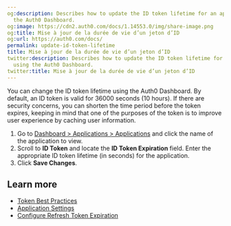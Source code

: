 ```yaml
---
og:description: Describes how to update the ID token lifetime for an application using
  the Auth0 Dashboard.
og:image: https://cdn2.auth0.com/docs/1.14553.0/img/share-image.png
og:title: Mise à jour de la durée de vie d’un jeton d’ID
og:url: https://auth0.com/docs/
permalink: update-id-token-lifetime
title: Mise à jour de la durée de vie d’un jeton d’ID
twitter:description: Describes how to update the ID token lifetime for an application
  using the Auth0 Dashboard.
twitter:title: Mise à jour de la durée de vie d’un jeton d’ID
---
```


You can change the <Tooltip tip="ID Token: Credential meant for the client itself, rather than for accessing a resource." cta="View Glossary" href="/docs/glossary?term=ID+token">ID token</Tooltip> lifetime using the <Tooltip tip="ID Token: Credential meant for the client itself, rather than for accessing a resource." cta="View Glossary" href="/docs/glossary?term=Auth0+Dashboard">Auth0 Dashboard</Tooltip>. By default, an ID token is valid for 36000 seconds (10 hours). If there are security concerns, you can shorten the time period before the token expires, keeping in mind that one of the purposes of the token is to improve user experience by caching user information.

1. Go to [Dashboard > Applications > Applications](https://manage.auth0.com/#/applications) and click the name of the application to view.
2. Scroll to **ID Token** and locate the **ID Token Expiration** field. Enter the appropriate ID token lifetime (in seconds) for the application.
3. Click **Save Changes**.

## Learn more

* [Token Best Practices](/docs/secure/tokens/token-best-practices)
* [Application Settings](/docs/get-started/applications/application-settings)
* [Configure Refresh Token Expiration](/docs/secure/tokens/refresh-tokens/configure-refresh-token-expiration)